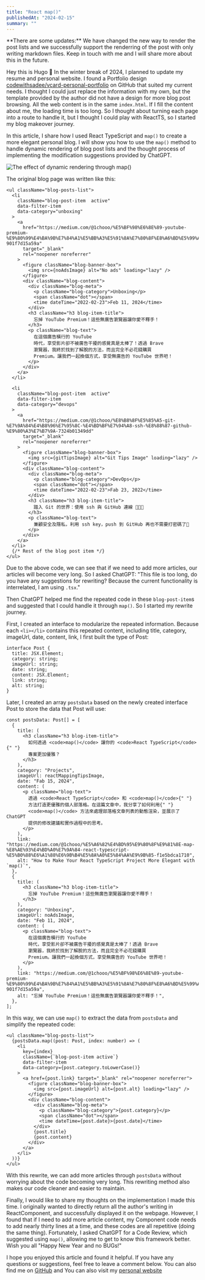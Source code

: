 ```yaml
---
title: "React map()"
publishedAt: "2024-02-15"
summary: ""
---
```


<MarkdownAlert type="important">
  **There are some updates:** We have changed the new way to render the post lists and we successfully support the renderring of the post with only writing markdown files. Keep in touch with me and I will share more about this in the future.
</MarkdownAlert>

Hey this is Hugo 👋 In the winter break of 2024, I planned to update my resume and personal website. I found a Portfolio design [codewithsadee/vcard-personal-portfolio](https://github.com/codewithsadee/vcard-personal-portfolio) on GitHub that suited my current needs. I thought I could just replace the information with my own, but the template provided by the author did not have a design for more blog post browsing. All the web content is in the same `index.html`. If I fill the content about me, the loading time is too long. So I thought about turning each page into a route to handle it, but I thought I could play with ReactTS, so I started my blog makeover journey.

In this article, I share how I used React TypeScript and `map()` to create a more elegant personal blog. I will show you how to use the `map()` method to handle dynamic rendering of blog post lists and the thought process of implementing the modification suggestions provided by ChatGPT.

![The effect of dynamic rendering through map()](https://miro.medium.com/v2/format:webp/1*KkNkB-tsC-ktJ9d76GhKIA.png)

The original blog page was written like this:

```tsx
<ul className="blog-posts-list">
  <li
    className="blog-post-item  active"
    data-filter-item
    data-category="unboxing"
  >
    <a
      href="https://medium.com/@1chooo/%E5%BF%98%E6%8E%89-youtube-premium-%E9%80%99%E4%BA%9B%E7%84%A1%E5%BB%A3%E5%91%8A%E7%80%8F%E8%A6%BD%E5%99%A8%E8%AE%93%E4%BD%A0%E6%84%9B%E4%B8%8D%E9%87%8B%E6%89%8B-901f7d15a59a"
      target="_blank"
      rel="noopener noreferrer"
    >
      <figure className="blog-banner-box">
        <img src={noAdsImage} alt="No ads" loading="lazy" />
      </figure>
      <div className="blog-content">
        <div className="blog-meta">
          <p className="blog-category">Unboxing</p>
          <span className="dot"></span>
          <time dateTime="2022-02-23">Feb 11, 2024</time>
        </div>
        <h3 className="h3 blog-item-title">
          忘掉 YouTube Premium！這些無廣告瀏覽器讓你愛不釋手！
        </h3>
        <p className="blog-text">
          在這個廣告橫行的 YouTube
          時代，享受影片卻不被廣告干擾的感覺真是太棒了！透過 Brave
          瀏覽器，我終於找到了解脫的方法，而且完全不必花錢購買
          Premium。讓我們一起換個方式，享受無廣告的 YouTube 世界吧！
        </p>
      </div>
    </a>
  </li>

  <li
    className="blog-post-item  active"
    data-filter-item
    data-category="devops"
  >
    <a
      href="https://medium.com/@1chooo/%E8%B8%8F%E5%85%A5-git-%E7%9A%84%E4%B8%96%E7%95%8C-%E4%BD%BF%E7%94%A8-ssh-%E8%88%87-github-%E9%80%A3%E7%B7%9A-7324b01349dd"
      target="_blank"
      rel="noopener noreferrer"
    >
      <figure className="blog-banner-box">
        <img src={gitTipsImage} alt="Git Tips Image" loading="lazy" />
      </figure>
      <div className="blog-content">
        <div className="blog-meta">
          <p className="blog-category">DevOps</p>
          <span className="dot"></span>
          <time dateTime="2022-02-23">Fab 23, 2022</time>
        </div>
        <h3 className="h3 blog-item-title">
          踏入 Git 的世界：使用 ssh 與 GitHub 連線 👨🏻‍💻
        </h3>
        <p className="blog-text">
          兼顧安全及隱私，利用 ssh key，push 到 GitHub 再也不需要打密碼了🔑
        </p>
      </div>
    </a>
  </li>
  {/* Rest of the blog post item */}
</ul>
```

Due to the above code, we can see that if we need to add more articles, our articles will become very long. So I asked ChatGPT: "This file is too long, do you have any suggestions for rewriting? Because the current functionality is interrelated, I am using `.tsx`."

Then ChatGPT helped me find the repeated code in these `blog-post-item`s and suggested that I could handle it through `map()`. So I started my rewrite journey.

First, I created an interface to modularize the repeated information. Because each `<li></li>` contains this repeated content, including title, category, imageUrl, date, content, link, I first built the type of Post:

```tsx
interface Post {
  title: JSX.Element;
  category: string;
  imageUrl: string;
  date: string;
  content: JSX.Element;
  link: string;
  alt: string;
}
```

Later, I created an array `postsData` based on the newly created interface Post to store the data that Post will use:

```tsx
const postsData: Post[] = [
  {
    title: (
      <h3 className="h3 blog-item-title">
        如何透過 <code>map()</code> 讓你的 <code>React TypeScript</code>{" "}
        專案更加優雅？
      </h3>
    ),
    category: "Projects",
    imageUrl: reactMappingTipsImage,
    date: "Fab 15, 2024",
    content: (
      <p className="blog-text">
        透過 <code>React TypeScript</code> 和 <code>map()</code>{" "}
        方法打造更優雅的個人部落格。在這篇文章中，我分享了如何利用{" "}
        <code>map()</code> 方法來處理部落格文章列表的動態渲染，並展示了 ChatGPT
        提供的修改建議和實作過程中的思考。
      </p>
    ),
    link: "https://medium.com/@1chooo/%E5%A6%82%E4%BD%95%E9%80%8F%E9%81%8E-map-%E8%AE%93%E4%BD%A0%E7%9A%84-react-typescript-%E5%B0%88%E6%A1%88%E6%9B%B4%E5%8A%A0%E5%84%AA%E9%9B%85-f1e5bdca1710",
    alt: "How to Make Your React TypeScript Project More Elegant with `map()`",
  },
  {
    title: (
      <h3 className="h3 blog-item-title">
        忘掉 YouTube Premium！這些無廣告瀏覽器讓你愛不釋手！
      </h3>
    ),
    category: "Unboxing",
    imageUrl: noAdsImage,
    date: "Feb 11, 2024",
    content: (
      <p className="blog-text">
        在這個廣告橫行的 YouTube
        時代，享受影片卻不被廣告干擾的感覺真是太棒了！透過 Brave
        瀏覽器，我終於找到了解脫的方法，而且完全不必花錢購買
        Premium。讓我們一起換個方式，享受無廣告的 YouTube 世界吧！
      </p>
    ),
    link: "https://medium.com/@1chooo/%E5%BF%98%E6%8E%89-youtube-premium-%E9%80%99%E4%BA%9B%E7%84%A1%E5%BB%A3%E5%91%8A%E7%80%8F%E8%A6%BD%E5%99%A8%E8%AE%93%E4%BD%A0%E6%84%9B%E4%B8%8D%E9%87%8B%E6%89%8B-901f7d15a59a",
    alt: "忘掉 YouTube Premium！這些無廣告瀏覽器讓你愛不釋手！",
  },
];
```

In this way, we can use `map()` to extract the data from `postsData` and simplify the repeated code:

```tsx
<ul className="blog-posts-list">
  {postsData.map((post: Post, index: number) => (
    <li
      key={index}
      className={`blog-post-item active`}
      data-filter-item
      data-category={post.category.toLowerCase()}
    >
      <a href={post.link} target="_blank" rel="noopener noreferrer">
        <figure className="blog-banner-box">
          <img src={post.imageUrl} alt={post.alt} loading="lazy" />
        </figure>
        <div className="blog-content">
          <div className="blog-meta">
            <p className="blog-category">{post.category}</p>
            <span className="dot"></span>
            <time dateTime={post.date}>{post.date}</time>
          </div>
          {post.title}
          {post.content}
        </div>
      </a>
    </li>
  ))}
</ul>
```

With this rewrite, we can add more articles through `postsData` without worrying about the code becoming very long. This rewriting method also makes our code cleaner and easier to maintain.

Finally, I would like to share my thoughts on the implementation I made this time. I originally wanted to directly return all the author's writing in ReactComponent, and successfully displayed it on the webpage. However, I found that if I need to add more article content, my Component code needs to add nearly thirty lines at a time, and these codes are all repetitive (doing the same thing). Fortunately, I asked ChatGPT for a Code Review, which suggested using `map()`, allowing me to get to know this framework better. Wish you all "Happy New Year and no BUGs!"

I hope you enjoyed this article and found it helpful. If you have any questions or suggestions, feel free to leave a comment below. You can also find me on [GitHub](https://github.com/1chooo) and You can also visit my [personal website](https://1chooo.com)
